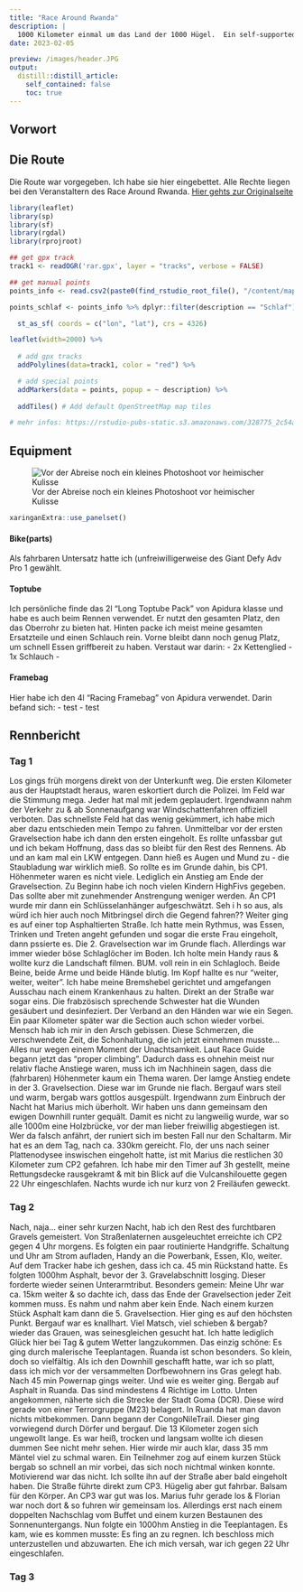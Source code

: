 ```yaml
---
title: "Race Around Rwanda"
description: |
  1000 Kilometer einmal um das Land der 1000 Hügel.  Ein self-supported Bikepacking Race, bei dem man nie alleine ist. 1000 Eindrücke und Geschichten. Hier kommen ein paar davon.
date: 2023-02-05

preview: /images/header.JPG
output:
  distill::distill_article:
    self_contained: false
    toc: true
---
```

## Vorwort


## Die Route
Die Route war vorgegeben. Ich habe sie hier eingebettet. Alle Rechte liegen bei den Veranstaltern des Race Around Rwanda. [Hier gehts zur Originalseite](http://racearoundrwanda.com/route/)

```r
library(leaflet)
library(sp)
library(sf)
library(rgdal)
library(rprojroot)

## get gpx track
track1 <- readOGR('rar.gpx', layer = "tracks", verbose = FALSE)

## get manual points
points_info <- read.csv2(paste0(find_rstudio_root_file(), "/content/map_points.csv"))

points_schlaf <- points_info %>% dplyr::filter(description == "Schlaf") %>%

  st_as_sf( coords = c("lon", "lat"), crs = 4326)

leaflet(width=2000) %>% 
  
  # add gpx tracks
  addPolylines(data=track1, color = "red") %>%

  # add special points
  addMarkers(data = points, popup = ~ description) %>%
  
  addTiles() # Add default OpenStreetMap map tiles

# mehr infos: https://rstudio-pubs-static.s3.amazonaws.com/328775_2c54adb6ac734563b88c14bce515b012.html

```

## Equipment
![Vor der Abreise noch ein kleines Photoshoot vor heimischer Kulisse ](images/bike_small.png)
```r
xaringanExtra::use_panelset()
```

::::: {.panelset}

::: {.panel}
#### Bike(parts)
Als fahrbaren Untersatz hatte ich (unfreiwilligerweise des Giant Defy Adv Pro 1 gewählt. 
:::

::: {.panel}
#### Toptube
Ich persönliche finde das 2l "Long Toptube Pack" von Apidura klasse und habe es auch beim Rennen verwendet. Er nutzt den gesamten Platz, den das Oberrohr zu bieten hat. Hinten packe ich meist meine gesamten Ersatzteile und einen Schlauch rein. Vorne bleibt dann noch genug Platz, um schnell Essen griffbereit zu haben. 
Verstaut war darin:
- 2x Kettenglied
- 1x Schlauch
- 
:::

::: {.panel}
#### Framebag
Hier habe ich den 4l "Racing Framebag" von Apidura verwendet. 
Darin befand sich:
- test
- test
:::
:::::

## Rennbericht

### Tag 1
Los gings früh morgens direkt von der Unterkunft weg. Die ersten Kilometer aus der Hauptstadt heraus, waren eskortiert durch die Polizei. Im Feld war die Stimmung mega. Jeder hat mal mit jedem geplaudert. Irgendwann nahm der Verkehr zu & ab Sonnenaufgang war Windschattenfahren offiziell verboten. Das schnellste Feld hat das wenig gekümmert, ich habe mich aber dazu entschieden mein Tempo zu fahren. Unmittelbar vor der ersten Gravelsection habe ich dann den ersten eingeholt. Es rollte unfassbar gut und ich bekam Hoffnung, dass das so bleibt für den Rest des Rennens. Ab und an kam mal ein LKW entgegen. Dann hieß es Augen und Mund zu - die Staubladung war wirklich mieß. So rollte es im Grunde dahin, bis CP1. Höhenmeter waren es nicht viele. Lediglich ein Anstieg am Ende der Gravelsection. Zu Beginn habe ich noch vielen Kindern HighFivs gegeben. Das sollte aber mit zunehmender Anstrengung weniger werden. An CP1 wurde mir dann ein Schlüsselanhänger aufgeschwätzt. Seh i h so aus, als würd ich hier auch noch Mitbringsel dirch die Gegend fahren?? Weiter ging es auf einer top Asphaltierten Straße. Ich hatte mein Rythmus, was Essen, Trinken und Treten angeht gefunden und sogar die erste Frau eingeholt, dann pssierte es. Die 2. Gravelsection war im Grunde flach. Allerdings war immer wieder böse Schlaglöcher im Boden. Ich holte mein Handy raus & wollte kurz die Landschaft filmen. BUM. voll rein in ein Schlagloch. Beide Beine, beide Arme und beide Hände blutig. Im Kopf hallte es nur "weiter, weiter, weiter". Ich habe meine Bremshebel gerichtet und amgefangen Ausschau nach einem Krankenhaus zu halten. Direkt an der Straße war sogar eins. Die frabzösisch sprechende Schwester hat die Wunden gesäubert und desinfeziert. Der Verband an den Händen war wie ein Segen. Ein paar Kilometer später war die Section auch schon wieder vorbei. Mensch hab ich mir in den Arsch gebissen. Diese Schmerzen, die verschwendete Zeit, die Schonhaltung, die ich jetzt einnehmen musste... Alles nur wegen einem Moment der Unachtsamkeit.
Laut Race Guide begann jetzt das "proper climbing". Dadurch dass es ohnehin meist nur relativ flache Anstiege waren, muss ich im Nachhinein sagen, dass die (fahrbaren) Höhenmeter kaum ein Thema waren. Der lamge Anstieg endete in der 3. Gravelsection. Diese war im Grunde nie flach. Bergauf wars steil und warm, bergab wars gottlos ausgespült. Irgendwann zum Einbruch der Nacht hat Marius mich überholt. Wir haben uns dann gemeinsam den ewigen Downhill runter gequält. Damit es nicht zu langweilig wurde, war so alle 1000m eine Holzbrücke, vor der man lieber freiwillig abgestiegen ist. Wer da falsch anfährt, der runiert sich im besten Fall nur den Schaltarm. Mir hat es an dem Tag, nach ca. 330km gereicht. Flo, der uns nach seiner Plattenodysee inswischen eingeholt hatte, ist mit Marius die restlichen 30 Kilometer zum CP2 gefahren. Ich habe mir den Timer auf 3h gestellt, meine Rettungsdecke rausgekramt & mit bin Blick auf die Vulcanshilouette gegen 22 Uhr eingeschlafen. Nachts wurde ich nur kurz von 2 Freiläufen geweckt.

### Tag 2
Nach, naja... einer sehr kurzen Nacht, hab ich den Rest des furchtbaren Gravels gemeistert. Von Straßenlaternen ausgeleuchtet erreichte ich CP2 gegen 4 Uhr morgens. Es folgten ein paar routinierte Handgriffe. Schaltung und Uhr am Strom aufladen, Handy an die Powerbank, Essen, Klo, weiter. Auf dem Tracker habe ich geshen, dass ich ca. 45 min Rückstand hatte. Es folgten 1000hm Asphalt, bevor der 3. Gravelabschnitt losging. Dieser forderte wieder seinen Unterarmtribut. Besonders gemein: Meine Uhr war ca. 15km weiter & so dachte ich, dass das Ende der Gravelsection jeder Zeit kommen muss. Es nahm und nahm aber kein Ende. Nach einem kurzen Stück Asphalt kam dann die 5. Gravelsection. Hier ging es auf den höchsten Punkt. Bergauf war es knallhart. Viel Matsch, viel schieben & bergab? wieder das Grauen, was seinesgleichen gesucht hat. Ich hatte lediglich Glück hier bei Tag & gutem Wetter langzukommen. Das einzig schöne: Es ging durch malerische Teeplantagen. Ruanda ist schon besonders. So klein, doch so vielfältig. Als ich den Downhill geschafft hatte, war ich so platt, dass ich mich vor der versammelten Dorfbewohnern ins Gras gelegt hab. Nach 45 min Powernap gings weiter. Und wie es weiter ging. Bergab auf Asphalt in Ruanda. Das sind mindestens 4 Richtige im Lotto. Unten angekommen, näherte sich die Strecke der Stadt Goma (DCR). Diese wird gerade von einer Terrorgruppe (M23) belagert. In Ruanda hat man davon nichts mitbekommen. Dann begann der CongoNileTrail. Dieser ging vorwiegend durch Dörfer und bergauf. Die 13 Kilometer zogen sich ungewollt lange. Es war heiß, trocken und langsam wollte ich diesen dummen See nicht mehr sehen. Hier wirde mir auch klar, dass 35 mm Mäntel viel zu schmal waren. Ein Teilnehmer zog auf einem kurzen Stück bergab so schnell an mir vorbei, das sich noch nichtmal winken konnte. Motivierend war das nicht. Ich sollte ihn auf der Straße aber bald eingeholt haben. Die Straße führte direkt zum CP3. Hügelig aber gut fahrbar. Balsam für den Körper. An CP3 war gut was los. Marius fuhr gerade los & Florian war noch dort & so fuhren wir gemeinsam los. Allerdings erst nach einem doppelten Nachschlag vom Buffet und einem kurzen Bestaunen des Sonnenuntergangs. Nun folgte ein 1000hm Anstieg in die Teeplantagen. Es kam, wie es kommen musste: Es fing an zu regnen. Ich beschloss mich unterzustellen und abzuwarten. Ehe ich mich versah, war ich gegen 22 Uhr eingeschlafen.

### Tag 3
